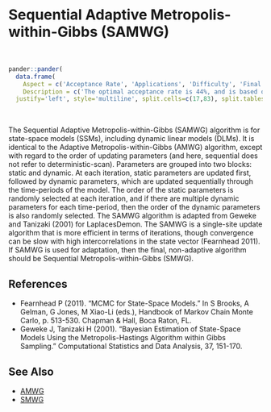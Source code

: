 # Sequential Adaptive Metropolis-within-Gibbs (<a name='samwg'>SAMWG</a>)

<br>
```r
pander::pander(
  data.frame(
    Aspect = c('Acceptance Rate', 'Applications', 'Difficulty', 'Final Algorithm?', 'Proposal'),
    Description = c('The optimal acceptance rate is 44%, and is based on the univariate normality of each marginal posterior distribution. The observed acceptance rate may be suitable in the interval [15%,50%].', 'This algorithm is applicable with state-space models (SSMs), including dynamic linear models (DLMs).','This algorithm is relatively easy for a beginner. It has few algorithm specifications. However, since it is adaptive, the user must regard diminishing adaptation.','User Discretion. The SMWG algorithm is recommended as the final algorithm, though SAMWG may be used if diminishing adaptation occurs and adaptation ceases effectively.', 'Componentwise.')),
  justify='left', style='multiline', split.cells=c(17,83), split.tables=Inf)
```

<br>

The Sequential Adaptive Metropolis-within-Gibbs (SAMWG) algorithm is for state-space models (SSMs), including dynamic linear models (DLMs). It is identical to the Adaptive Metropolis-within-Gibbs (AMWG) algorithm, except with regard to the order of updating parameters (and here, sequential does not refer to deterministic-scan). Parameters are grouped into two blocks: static and dynamic. At each iteration, static parameters are updated first, followed by dynamic parameters, which are updated sequentially through the time-periods of the model. The order of the static parameters is randomly selected at each iteration, and if there are multiple dynamic parameters for each time-period, then the order of the dynamic parameters is also randomly selected. The SAMWG algorithm is adapted from Geweke and Tanizaki (2001) for <span class="pack">LaplacesDemon</span>. The SAMWG is a single-site update algorithm that is more efficient in terms of iterations, though convergence can be slow with high intercorrelations in the state vector (Fearnhead 2011). If SAMWG is used for adaptation, then the final, non-adaptive algorithm should be Sequential Metropolis-within-Gibbs (SMWG).

## References

- Fearnhead P (2011). "MCMC for State-Space Models." In S Brooks, A Gelman, G Jones, M Xiao-Li (eds.), Handbook of Markov Chain Monte Carlo, p. 513-530. Chapman & Hall, Boca Raton, FL.
- Geweke J, Tanizaki H (2001). "Bayesian Estimation of State-Space Models Using the Metropolis-Hastings Algorithm within Gibbs Sampling." Computational Statistics and Data Analysis, 37, 151-170.

## See Also

- [AMWG](#amwg)
- [SMWG](#smwg)

